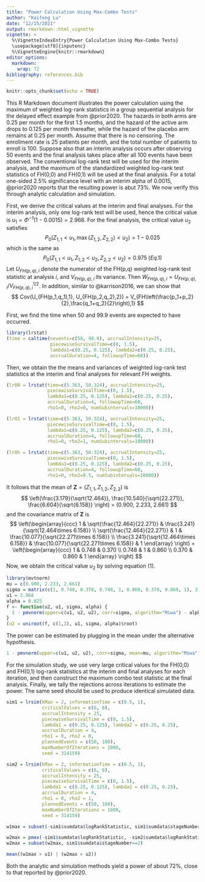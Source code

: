 ---
title: "Power Calculation Using Max-Combo Tests"
author: "Kaifeng Lu"
date: "12/15/2021"
output: rmarkdown::html_vignette
vignette: >
  %\VignetteIndexEntry{Power Calculation Using Max-Combo Tests}
  \usepackage[utf8]{inputenc}
  %\VignetteEngine{knitr::rmarkdown}
editor_options: 
  markdown: 
    wrap: 72
bibliography: references.bib
---

```{r setup, include=FALSE}
knitr::opts_chunk$set(echo = TRUE)
```

This R Markdown document illustrates the power calculation using the
maximum of weighted log-rank statistics in a group sequential analysis
for the delayed effect example from @prior2020. The hazards in both arms
are 0.25 per month for the first 1.5 months, and the hazard of the
active arm drops to 0.125 per month thereafter, while the hazard of the
placebo arm remains at 0.25 per month. Assume that there is no
censoring. The enrollment rate is 25 patients per month, and the total
number of patients to enroll is 100. Suppose also that an interim
analysis occurs after observing 50 events and the final analysis takes
place after all 100 events have been observed. The conventional log-rank
test will be used for the interim analysis, and the maximum of the
standardized weighted log-rank test statistics of FH(0,0) and FH(0,1)
will be used at the final analysis. For a total one-sided 2.5%
significance level with an interim alpha of 0.0015, @prior2020 reports
that the resulting power is abut 73%. We now verify this through
analytic calculation and simulation.

First, we derive the critical values at the interim and final analyses.
For the interim analysis, only one log-rank test will be used, hence the
critical value is $u_1 = \Phi^{-1}(1-0.0015) = 2.968$. For the final
analysis, the critical value $u_2$ satisfies $$
  P_0(Z_{1,1} < u_1, \max(Z_{1,2}, Z_{2,2}) < u_2) = 1 - 0.025
$$ which is the same as $$
  P_0(Z_{1,1} < u_1, Z_{1,2} < u_2, Z_{2,2} < u_2) = 0.975 \; 
    (Eq. 1)
$$ Let $U_{FH(p,q),i}$ denote the numerator of the FH(p,q) weighted
log-rank test statistic at analysis $i$, and $V_{FH(p,q),i}$ its
variance. Then $W_{FH(p,q),i} = U_{FH(p,q),i}/{V_{FH(p,q),i}^{1/2}}$.
In addition, similar to @karrison2016, we can show that $$
  Cov(U_{FH(p_1,q_1),1}, U_{FH(p_2,q_2),2}) = 
  V_{FH\left(\frac{p_1+p_2}{2},\frac{q_1+q_2}{2}\right),1}
$$

First, we find the time when 50 and 99.9 events are expected to have
occurred.

```{r}
library(lrstat)
(time = caltime(nevents=c(50, 99.9), accrualIntensity=25,
                piecewiseSurvivalTime=c(0, 1.5), 
                lambda1=c(0.25, 0.125), lambda2=c(0.25, 0.25), 
                accrualDuration=4, followupTime=60))
```

Then, we obtain the the means and variances of weighted log-rank test
statistics at the interim and final analyses for relevant FH weights.

```{r}
(lr00 = lrstat(time=c(5.363, 50.324), accrualIntensity=25,
               piecewiseSurvivalTime=c(0, 1.5), 
               lambda1=c(0.25, 0.125), lambda2=c(0.25, 0.25), 
               accrualDuration=4, followupTime=60, 
               rho1=0, rho2=0, numSubintervals=10000))

(lr01 = lrstat(time=c(5.363, 50.324), accrualIntensity=25,
               piecewiseSurvivalTime=c(0, 1.5), 
               lambda1=c(0.25, 0.125), lambda2=c(0.25, 0.25), 
               accrualDuration=4, followupTime=60, 
               rho1=0, rho2=1, numSubintervals=10000))

(lr0h = lrstat(time=c(5.363, 50.324), accrualIntensity=25,
               piecewiseSurvivalTime=c(0, 1.5), 
               lambda1=c(0.25, 0.125), lambda2=c(0.25, 0.25), 
               accrualDuration=4, followupTime=60, 
               rho1=0, rho2=0.5, numSubintervals=10000))
```

It follows that the mean of $\mathbf{Z}=(Z_{1,1}, Z_{1,2}, Z_{2,2})$ is
$$
  \left(\frac{3.179}{\sqrt{12.464}}, \frac{10.540}{\sqrt{22.271}}, 
  \frac{6.604}{\sqrt{6.158}} \right) = (0.900, 2.233, 2.661)
$$ and the covariance matrix of $\mathbf{Z}$ is $$
  \left(\begin{array}{ccc} 1 & \sqrt{\frac{12.464}{22.271}} & \frac{3.241}{\sqrt{12.464\times 6.158}} \\
  \sqrt{\frac{12.464}{22.271}} & 1 & \frac{10.077}{\sqrt{22.271\times 6.158}} \\ 
  \frac{3.241}{\sqrt{12.464\times 6.158}}  & \frac{10.077}{\sqrt{22.271\times 6.158}} & 1 \end{array} \right) = \left(\begin{array}{ccc} 1 & 0.748 &  0.370 \\ 
  0.748 & 1 & 0.860 \\ 0.370 & 0.860 & 1 \end{array} \right)
$$ Now, we obtain the critical value $u_2$ by solving equation (1).

```{r}
library(mvtnorm)
mu = c(0.900, 2.233, 2.661)
sigma = matrix(c(1, 0.748, 0.370, 0.748, 1, 0.860, 0.370, 0.860, 1), 3, 3)
u1 = 2.968
alpha = 0.025
f <- function(u2, u1, sigma, alpha) {
  1 - pmvnorm(upper=c(u1, u2, u2), corr=sigma, algorithm="Miwa") - alpha
}
(u2 = uniroot(f, c(1,3), u1, sigma, alpha)$root)
```

The power can be estimated by plugging in the mean under the alternative
hypothesis.

```{r}
1 - pmvnorm(upper=c(u1, u2, u2), corr=sigma, mean=mu, algorithm="Miwa")
```

For the simulation study, we use very large critical values for the
FH(0,0) and FH(0,1) log-rank statistics at the interim and final
analyses for each iteration, and then construct the maximum combo test
statistic at the final analysis. Finally, we tally the rejections across
iterations to estimate the power. The same seed should be used to
produce identical simulated data.

```{r}
sim1 = lrsim(kMax = 2, informationTime = c(0.5, 1),
             criticalValues = c(6, 6),
             accrualIntensity = 25, 
             piecewiseSurvivalTime = c(0, 1.5),
             lambda1 = c(0.25, 0.125), lambda2 = c(0.25, 0.25),
             accrualDuration = 4,
             rho1 = 0, rho2 = 0,
             plannedEvents = c(50, 100), 
             maxNumberOfIterations = 1000,
             seed = 314159)

sim2 = lrsim(kMax = 2, informationTime = c(0.5, 1),
             criticalValues = c(6, 6),
             accrualIntensity = 25,
             piecewiseSurvivalTime = c(0, 1.5),
             lambda1 = c(0.25, 0.125), lambda2 = c(0.25, 0.25),
             accrualDuration = 4,
             rho1 = 0, rho2 = 1, 
             plannedEvents = c(50, 100),
             maxNumberOfIterations = 1000,
             seed = 314159)

w1max = subset(-sim1$sumdata$logRankStatistic, sim1$sumdata$stageNumber==1)

w2max = pmax(-sim1$sumdata$logRankStatistic, -sim2$sumdata$logRankStatistic) 
w2max = subset(w2max, sim1$sumdata$stageNumber==2)

mean((w1max > u1) | (w2max > u2))
```

Both the analytic and simulation methods yield a power of about 72%,
close to that reported by @prior2020.
